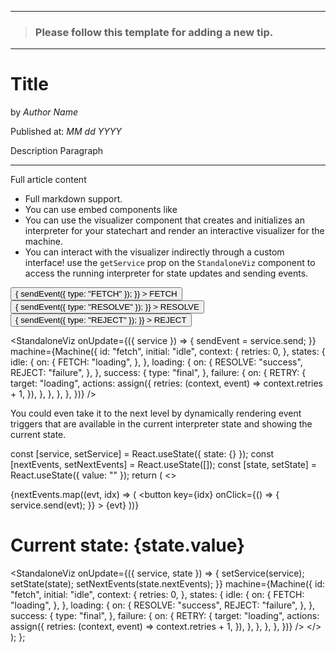 
---

> ### Please follow this template for adding a new tip.

---

# Title

by _Author Name_

Published at: _MM dd YYYY_

Description Paragraph

---

Full article content

- Full markdown support.
- You can use embed components like <CodeSandbox id="fervent-morse-wxueq" />
- You can use the visualizer component that creates and initializes an interpreter for your statechart and render an interactive visualizer for the machine.
- You can interact with the visualizer indirectly through a custom interface! use the `getService` prop on the `StandaloneViz` component to access the running interpreter for state updates and sending events.

<div>
  <button
    onClick={() => {
      sendEvent({ type: "FETCH" });
    }}
  >
    FETCH
  </button>
  <button
    onClick={() => {
      sendEvent({ type: "RESOLVE" });
    }}
  >
    RESOLVE
  </button>
  <button
    onClick={() => {
      sendEvent({ type: "REJECT" });
    }}
  >
    REJECT
  </button>
</div>


<StandaloneViz
  onUpdate={({ service }) => {
    sendEvent = service.send;
  }}
  machine={Machine({
    id: "fetch",
    initial: "idle",
    context: {
      retries: 0,
    },
    states: {
      idle: {
        on: {
          FETCH: "loading",
        },
      },
      loading: {
        on: {
          RESOLVE: "success",
          REJECT: "failure",
        },
      },
      success: {
        type: "final",
      },
      failure: {
        on: {
          RETRY: {
            target: "loading",
            actions: assign({
              retries: (context, event) => context.retries + 1,
            }),
          },
        },
      },
    },
  })}
/>

You could even take it to the next level by dynamically rendering event triggers that are available in the current interpreter state and showing the current state.

<!-- You can inline your React components right in the MDX file but be aware that the parsing is super tricky. Make sure you don't live any empty lines in between the code. -->

  const [service, setService] = React.useState({ state: {} });
  const [nextEvents, setNextEvents] = React.useState([]);
  const [state, setState] = React.useState({ value: "" });
  return (
    <>
      <div>
        {nextEvents.map((evt, idx) => (
          <button
            key={idx}
            onClick={() => {
              service.send(evt);
            }}
          >
            {evt}
          </button>
        ))}
      </div>
      <h1>Current state: {state.value}</h1>
      <StandaloneViz
        onUpdate={({ service, state }) => {
          setService(service);
          setState(state);
          setNextEvents(state.nextEvents);
        }}
        machine={Machine({
          id: "fetch",
          initial: "idle",
          context: {
            retries: 0,
          },
          states: {
            idle: {
              on: {
                FETCH: "loading",
              },
            },
            loading: {
              on: {
                RESOLVE: "success",
                REJECT: "failure",
              },
            },
            success: {
              type: "final",
            },
            failure: {
              on: {
                RETRY: {
                  target: "loading",
                  actions: assign({
                    retries: (context, event) => context.retries + 1,
                  }),
                },
              },
            },
          },
        })}
      />
    </>
  );
};

<Demo />
